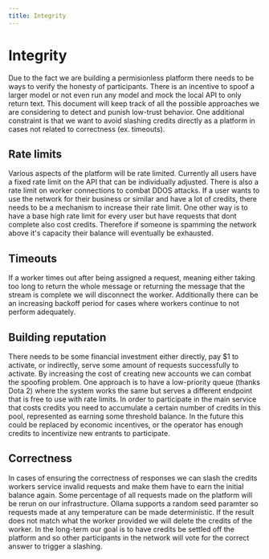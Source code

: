 ```yaml
---
title: Integrity
---
```


# Integrity

Due to the fact we are building a permisionless platform there needs to be ways to verify the honesty of participants. There is an incentive to spoof a larger model or not even run any model and mock the local API to only return text. This document will keep track of all the possible approaches we are considering to detect and punish low-trust behavior. One additional constraint is that we want to avoid slashing credits directly as a platform in cases not related to correctness (ex. timeouts).

## Rate limits

Various aspects of the platform will be rate limited. Currently all users have a fixed rate limit on the API that can be individually adjusted. There is also a rate limit on worker connections to combat DDOS attacks. If a user wants to use the network for their business or similar and have a lot of credits, there needs to be a mechanism to increase their rate limit. One other way is to have a base high rate limit for every user but have requests that dont complete also cost credits. Therefore if someone is spamming the network above it's capacity their balance will eventually be exhausted.

## Timeouts

If a worker times out after being assigned a request, meaning either taking too long to return the whole message or returning the message that the stream is complete we will disconnect the worker. Additionally there can be an increasing backoff period for cases where workers continue to not perform adequately.

## Building reputation

There needs to be some financial investment either directly, pay $1 to activate, or indirectly, serve some amount of requests successfully to activate. By increasing the cost of creating new accounts we can combat the spoofing problem. One approach is to have a low-priority queue (thanks Dota 2) where the system works the same but serves a different endpoint that is free to use with rate limits. In order to participate in the main service that costs credits you need to accumulate a certain number of credits in this pool, represented as earning some threshold balance. In the future this could be replaced by economic incentives, or the operator has enough credits to incentivize new entrants to participate.

## Correctness

In cases of ensuring the correctness of responses we can slash the credits workers service invalid requests and make them have to earn the initial balance again. Some percentage of all requests made on the platform will be rerun on our infrastructure. Ollama supports a random seed paramter so requests made at any temperature can be made deterministic. If the result does not match what the worker provided we will delete the credits of the worker. In the long-term our goal is to have credits be settled off the platform and so other participants in the network will vote for the correct answer to trigger a slashing.
